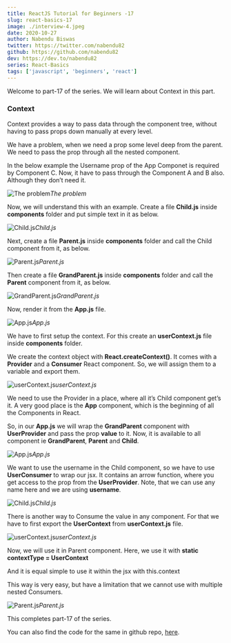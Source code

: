 ```yaml
---
title: ReactJS Tutorial for Beginners -17
slug: react-basics-17
image: ./interview-4.jpeg
date: 2020-10-27
author: Nabendu Biswas
twitter: https://twitter.com/nabendu82
github: https://github.com/nabendu82
dev: https://dev.to/nabendu82
series: React-Basics
tags: ['javascript', 'beginners', 'react']
---
```


Welcome to part-17 of the series.  We will learn about Context in this part.

### Context

Context provides a way to pass data through the component tree, without having to pass props down manually at every level.

We have a problem, when we need a prop some level deep from the parent. We need to pass the prop through all the nested component.

In the below example the Username prop of the App Componet is required by Component C. Now, it have to pass through the Component A and B also. Although they don’t need it.

![The problem](https://ik.imagekit.io/thewebdev/React-Basics/17/1_RErCvlnBSa.png)*The problem*

Now, we will understand this with an example. Create a file **Child.js** inside **components** folder and put simple text in it as below.

![Child.js](https://ik.imagekit.io/thewebdev/React-Basics/17/2_jXbXF768dH.png)*Child.js*

Next, create a file **Parent.js** inside **components** folder and call the Child component from it, as below.

![Parent.js](https://ik.imagekit.io/thewebdev/React-Basics/17/3_dzTweQW1K8.png)*Parent.js*

Then create a file **GrandParent.js** inside **components** folder and call the **Parent** component from it, as below.

![GrandParent.js](https://ik.imagekit.io/thewebdev/React-Basics/17/4_SWeG0d3b-g.png)*GrandParent.js*

Now, render it from the **App.js** file.

![App.js](https://ik.imagekit.io/thewebdev/React-Basics/17/5_eSa32v6Lk0.png)*App.js*

We have to first setup the context. For this create an **userContext.js** file inside **components** folder.

We create the context object with **React.createContext()**. It comes with a **Provider** and a **Consumer** React component. So, we will assign them to a variable and export them.

![userContext.js](https://ik.imagekit.io/thewebdev/React-Basics/17/6_sBxrHVV3Z.png)*userContext.js*

We need to use the Provider in a place, where all it’s Child component get’s it. A very good place is the **App** component, which is the beginning of all the Components in React.

So, in our **App.js** we will wrap the **GrandParent** component with **UserProvider** and pass the prop **value** to it. Now, it is available to all component ie **GrandParent**, **Parent** and **Child**.

![App.js](https://ik.imagekit.io/thewebdev/React-Basics/17/7_5yAapM4_y.png)*App.js*

We want to use the username in the Child component, so we have to use **UserConsumer** to wrap our jsx. It contains an arrow function, where you get access to the prop from the **UserProvider**. Note, that we can use any name here and we are using **username**.

![Child.js](https://ik.imagekit.io/thewebdev/React-Basics/17/8_wNU60OpXA4.png)*Child.js*

There is another way to Consume the value in any component. For that we have to first export the **UserContext** from **userContext.js** file.

![userContext.js](https://ik.imagekit.io/thewebdev/React-Basics/17/9_VWrrbDy-C3.png)*userContext.js*

Now, we will use it in Parent component. Here, we use it with **static contextType = UserContext**

And it is equal simple to use it within the jsx with this.context

This way is very easy, but have a limitation that we cannot use with multiple nested Consumers.

![Parent.js](https://ik.imagekit.io/thewebdev/React-Basics/17/10_OFgJ5a-fsL.png)*Parent.js*

This completes part-17 of the series. 

You can also find the code for the same in github repo, [here](https://github.com/nabendu82/React-Basics).
